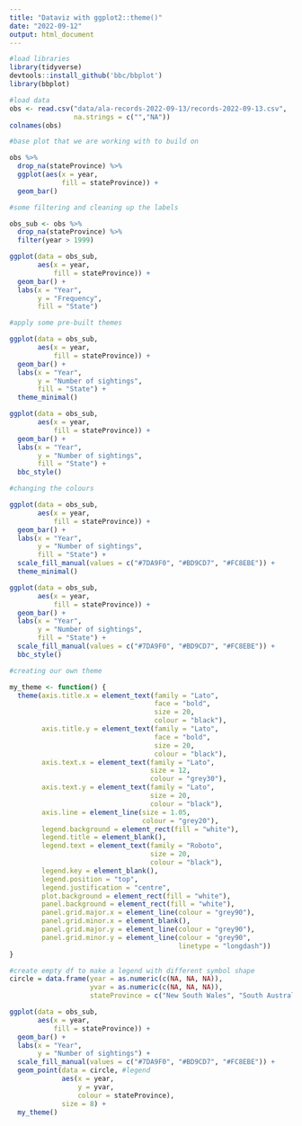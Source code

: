 ```yaml
---
title: "Dataviz with ggplot2::theme()"
date: "2022-09-12"
output: html_document
---
```


```r
#load libraries
library(tidyverse)
devtools::install_github('bbc/bbplot')
library(bbplot)
```

```r
#load data
obs <- read.csv("data/ala-records-2022-09-13/records-2022-09-13.csv",
                na.strings = c("","NA"))
colnames(obs)
```

```r
#base plot that we are working with to build on

obs %>% 
  drop_na(stateProvince) %>% 
  ggplot(aes(x = year,
             fill = stateProvince)) +
  geom_bar()
```

```r
#some filtering and cleaning up the labels

obs_sub <- obs %>% 
  drop_na(stateProvince) %>% 
  filter(year > 1999)

ggplot(data = obs_sub,
       aes(x = year,
           fill = stateProvince)) +
  geom_bar() +
  labs(x = "Year",
       y = "Frequency",
       fill = "State")
```

```r
#apply some pre-built themes

ggplot(data = obs_sub,
       aes(x = year,
           fill = stateProvince)) +
  geom_bar() +
  labs(x = "Year",
       y = "Number of sightings",
       fill = "State") +
  theme_minimal()

ggplot(data = obs_sub,
       aes(x = year,
           fill = stateProvince)) +
  geom_bar() +
  labs(x = "Year",
       y = "Number of sightings",
       fill = "State") +
  bbc_style()
```

```r
#changing the colours

ggplot(data = obs_sub,
       aes(x = year,
           fill = stateProvince)) +
  geom_bar() +
  labs(x = "Year",
       y = "Number of sightings",
       fill = "State") +
  scale_fill_manual(values = c("#7DA9F0", "#BD9CD7", "#FC8EBE")) +
  theme_minimal()

ggplot(data = obs_sub,
       aes(x = year,
           fill = stateProvince)) +
  geom_bar() +
  labs(x = "Year",
       y = "Number of sightings",
       fill = "State") +
  scale_fill_manual(values = c("#7DA9F0", "#BD9CD7", "#FC8EBE")) +
  bbc_style()
```

```r
#creating our own theme

my_theme <- function() {
  theme(axis.title.x = element_text(family = "Lato",
                                    face = "bold",
                                    size = 20,
                                    colour = "black"),
        axis.title.y = element_text(family = "Lato",
                                    face = "bold",
                                    size = 20,
                                    colour = "black"),
        axis.text.x = element_text(family = "Lato",
                                   size = 12,
                                   colour = "grey30"),
        axis.text.y = element_text(family = "Lato",
                                   size = 20,
                                   colour = "black"),
        axis.line = element_line(size = 1.05,
                                 colour = "grey20"),
        legend.background = element_rect(fill = "white"),
        legend.title = element_blank(),
        legend.text = element_text(family = "Roboto",
                                   size = 20,
                                   colour = "black"),
        legend.key = element_blank(),
        legend.position = "top",
        legend.justification = "centre",
        plot.background = element_rect(fill = "white"),
        panel.background = element_rect(fill = "white"),
        panel.grid.major.x = element_line(colour = "grey90"),
        panel.grid.minor.x = element_blank(),
        panel.grid.major.y = element_line(colour = "grey90"),
        panel.grid.minor.y = element_line(colour = "grey90",
                                          linetype = "longdash"))
}

#create empty df to make a legend with different symbol shape
circle = data.frame(year = as.numeric(c(NA, NA, NA)),
                    yvar = as.numeric(c(NA, NA, NA)),
                    stateProvince = c("New South Wales", "South Australia", "Western Australia"))

ggplot(data = obs_sub,
       aes(x = year,
           fill = stateProvince)) +
  geom_bar() +
  labs(x = "Year",
       y = "Number of sightings") +
  scale_fill_manual(values = c("#7DA9F0", "#BD9CD7", "#FC8EBE")) +
  geom_point(data = circle, #legend
             aes(x = year,
                 y = yvar,
                 colour = stateProvince),
             size = 8) +
  my_theme()
```
